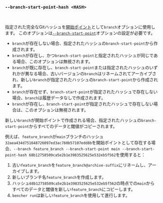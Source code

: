 ### `--branch-start-point-hash <HASH>`

<br />

指定された完全なGitハッシュを[開始ポイント][start point]として`branch`オプションに使用します。
このオプションは[`--branch-start-point`][branch start point]オプションの設定が必要です。

- `branch`が存在しない場合、指定されたハッシュの`branch-start-point`から作成されます。
- `branch`が存在し、かつ`branch-start-point`と指定されたハッシュが同じである場合、このオプションは無視されます。
- `branch`が既に存在し、`branch-start-point`または指定されたハッシュのいずれかが異なる場合、古いバージョンの`branch`はリネームされてアーカイブされ、新しい`branch`が指定されたハッシュの`branch-start-point`から作成されます。
- `branch`が存在せず、`branch-start-point`が指定されたハッシュで存在しない場合、`branch`は履歴データなしで作成されます。
- `branch`が存在し、`branch-start-point`が指定されたハッシュで存在しない場合は、このオプションは無視されます。

新しい`branch`が開始ポイントで作成される場合、指定されたハッシュの`branch-start-point`からすべてのデータと閾値がコピーされます。

例えば、`feature_branch`が`main`ブランチのハッシュ`32aea434d751648726097ed3ac760b57107edd8b`を開始ポイントとして存在する場合、`--branch feature_branch --branch-start-point main --branch-start-point-hash 68b12758509ca5e2b1e3983525625e532eb5f562`を使用すると：

1. 古い`feature_branch`を`feature_branch@archive-suffix`にリネームし、アーカイブします。
2. 新しいブランチ名`feature_branch`を作成します。
3. ハッシュ`68b12758509ca5e2b1e3983525625e532eb5f562`の時点での`main`からすべてのデータと閾値を新しい`feature_branch`にコピーします。
4. `bencher run`は新しい`feature_branch`を使用して進行します。

[start point]: /ja/docs/explanation/benchmarking/#start-point

[branch start point]: #--branch-start-point-branch